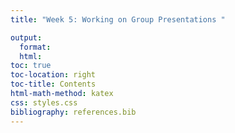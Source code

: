 ```yaml
---
title: "Week 5: Working on Group Presentations "

output:
  format:
  html:
toc: true
toc-location: right
toc-title: Contents
html-math-method: katex
css: styles.css
bibliography: references.bib
---
```


## 
